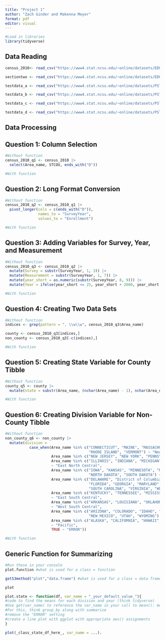 ```yaml
---
title: "Project 1"
author: "Zach Ginder and Makenna Meyer"
format: pdf
editor: visual
---
```


```r
#Load in libraries
library(tidyverse)
```

## Data Reading

```r
census_2010<- read_csv("https://www4.stat.ncsu.edu/~online/datasets/EDU01a.csv")

sectiontwo <- read_csv("https://www4.stat.ncsu.edu/~online/datasets/EDU01b.csv")

testdata_a <- read_csv("https://www4.stat.ncsu.edu/~online/datasets/PST01a.csv")

testdata_b <- read_csv("https://www4.stat.ncsu.edu/~online/datasets/PST01b.csv")

testdata_c <- read_csv("https://www4.stat.ncsu.edu/~online/datasets/PST01c.csv")

testdata_d <- read_csv("https://www4.stat.ncsu.edu/~online/datasets/PST01d.csv")
```

## Data Processing

## Question 1: Column Selection

```r
#Without function
census_2010_q1 <- census_2010 |>
  select(Area_name, STCOU, ends_with("D"))
```

```r
#With function
```

## Question 2: Long Format Conversion

```r
#Without function
census_2010_q2 <- census_2010_q1 |>
  pivot_longer(cols = c(ends_with("D")),
               names_to = "SurveyYear",
               values_to = "Enrollment")
```

```r
#With function
```

## Question 3: Adding Variables for Survey, Year, and Measurement

```r
#Without function
census_2010_q3 <- census_2010_q2 |>
  mutate(Survey = substr(SurveyYear, 1, 3)) |>
  mutate(Measurement = substr(SurveyYear, 1, 7)) |>
  mutate(year_short = as.numeric(substr(SurveyYear, 8, 9))) |>
  mutate(Year = ifelse(year_short <= 25, year_short + 2000, year_short + 1900))
```

```r
#With function
```


## Question 4: Creating Two Data Sets

```r
#Without function
indices <- grep(pattern = ", \\w\\w", census_2010_q3$Area_name)

county <- census_2010_q3[indices,]
non_county <- census_2010_q3[-c(indices),]
```

```r
#With function
```

## Question 5: Creating State Variable for County Tibble

```r
#Without function
county_q5 <- county |>
  mutate(state = substr(Area_name, (nchar(Area_name) - 1), nchar(Area_name)))
```


```r
#With function
```

## Question 6: Creating Division Variable for Non-County Tibble

```r
#Without function
non_county_q6 <- non_county |>
  mutate(division = 
           case_when(Area_name %in% c("CONNECTICUT", "MAINE", "MASSACHUSETTS", "NEW HAMPSHIRE",
                                      "RHODE ISLAND", "VERMONT") ~ "New England",
                     Area_name %in% c("NEW JERSEY", "NEW YORK", "PENNSYLVANIA") ~ "Mid-Atlantic",
                     Area_name %in% c("ILLINOIS", "INDIANA", "MICHIGAN", "OHIO", "WISCONSIN") 
                     ~ "East North Central",
                     Area_name %in% c("IOWA", "KANSAS", "MINNESOTA", "MISSOURI", "NEBRASKA", 
                                      "NORTH DAKOTA", "SOUTH DAKOTA") ~ "West North Central",
                     Area_name %in% c("DELAWARE", "District of Columbia", "DISTRICT OF COLUMBIA",
                                      "FLORIDA", "GEORGIA", "MARYLAND", "NORTH CAROLINA", 
                                      "SOUTH CAROLINA", "VIRGINIA", "WEST VIRGINIA") ~ "South Atlantic",
                     Area_name %in% c("KENTUCKY", "TENNESSEE", "MISSISSIPPI", "ALABAMA")
                     ~ "East South Central",
                     Area_name %in% c("ARKANSAS", "LOUISIANA", "OKLAHOMA", "TEXAS")
                     ~ "West South Central", 
                     Area_name %in% c("ARIZONA", "COLORADO", "IDAHO", "MONTANA", "NEVADA",
                                      "NEW MEXICO", "UTAH", "WYOMING") ~ "Mountain",
                     Area_name %in% c("ALASKA", "CALIFORNIA", "HAWAII", "OREGON", "WASHINGTON")
                     ~ "Pacific",
                     TRUE ~ "ERROR"))
```


```r
#With function
```


## Generic Function for Summarizing

```r
#Run these in your console
plot.function #what is used for a class = function
```

```r
getS3method("plot","data.frame") #what is used for a class = data frame
```

```r
plot
```

```r
plot.state <- function(df, var_name = "_your_default_value_"){
#code to find the means for each division and year (think tidyverse)
#Use get(var_name) to reference the var_name in your call to mean(): mean(get(var_name))
#For this, think group_by along with summarize
#remove the "ERROR" setting
#create a line plot with ggplot with appropriate aes() assignments
}
```

```r
plot(_class_state_df_here_, var_name = ...).
```
